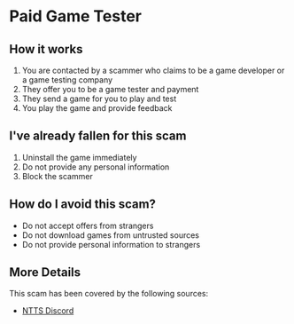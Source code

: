 # Paid Game Tester

## How it works
1. You are contacted by a scammer who claims to be a game developer or a game testing company
2. They offer you to be a game tester and payment
3. They send a game for you to play and test
4. You play the game and provide feedback

## I've already fallen for this scam
1. Uninstall the game immediately
2. Do not provide any personal information
3. Block the scammer

## How do I avoid this scam?
- Do not accept offers from strangers
- Do not download games from untrusted sources
- Do not provide personal information to strangers

## More Details
This scam has been covered by the following sources:
- [NTTS Discord](https://discord.com/channels/820745488231301210/1208467489101709392)